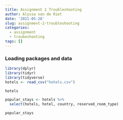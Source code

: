 ```yaml
---
title: Assignment 2 Troubleshooting
author: Alyssa van de Riet
date: '2021-05-28'
slug: assignment-2-troubleshooting
categories:
  - assignment
  - troubeshooting
tags: []
---
```


### Loading packages and data

```r
library(dplyr)
library(tidyr)
library(tidyverse)
hotels <- read_csv("hotels.csv")

hotels
```

```r
popular_stays <- hotels %>%
  select(hotels, hotel, country, reserved_room_type)

popular_stays
```

